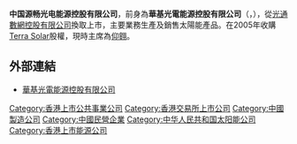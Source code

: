{{Infobox Company |
company_name =  中國源暢光電能源控股  <br>China Solar Energy Holdings|   
company_logo =  |   
company_type = [[上市公司|上市公司]]({{sehk|0155}})|   
company_slogan = |   
foundation = 2006年 |   
location = {{HK}}[[灣仔|灣仔]][[港灣道|港灣道]]26號華潤大廈4003–4005室|   
key_people = [[主席|主席]]：仰翱<br/>[[董事總經理|董事總經理]]：Pierre Seligman|   
industry = [[新能源材料|新能源材料]] |
sales =  |   
profit =  |   
revenue =  |
asset =  |   
market_value =  |
num_employees =  |   
products = [[太陽能光伏電池|太陽能光伏電池]] |
parent = |   
homepage = 
}} 


{{unreferenced|time=2011-07-04T17:02:32+00:00}}
'''中国源畅光电能源控股有限公司'''，前身為'''華基光電能源控股有限公司'''（'''{{lang-en|China Solar Energy Holdings Limited}}'''，{{sehk|0155}}），從[[光通數網控股有限公司|光通數網控股有限公司]]換取上市，主要業務生產及銷售太陽能產品。在2005年收購[[Terra_Solar|Terra Solar]]股權，現時主席為[[仰翱|仰翱]]。
 
==外部連結==
*[http://www.chinasolar-energy.com 華基光電能源控股有限公司]{{Wayback|url=http://www.chinasolar-energy.com/ |date=20200227200134 }}

[[Category:香港上市公共事業公司|Category:香港上市公共事業公司]]
[[Category:香港交易所上市公司|Category:香港交易所上市公司]]
[[Category:中國製造公司|Category:中國製造公司]]
[[Category:中國民營企業|Category:中國民營企業]]
[[Category:中华人民共和国太阳能公司|Category:中华人民共和国太阳能公司]]
[[Category:香港上市能源公司|Category:香港上市能源公司]]